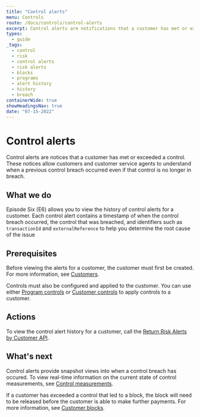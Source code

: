 ```yaml
---
title: "Control alerts"
menu: Controls
route: /docs/controls/control-alerts
excerpt: Control alerts are notifications that a customer has met or exceeded a set control.
types: 
  - guide
_tags:
  - control
  - risk
  - control alerts
  - risk alerts
  - blocks
  - programs
  - alert history
  - history
  - breach
containerWide: true
showHeadingsNav: true
date: "07-15-2022"
---
```


# Control alerts

Control alerts are notices that a customer has met or exceeded a control. These notices allow customers and customer service agents to understand when a previous control breach occurred even if that control is no longer in breach.

## What we do

Episode Six (E6) allows you to view the history of control alerts for a customer. Each control alert contains a timestamp of when the control breach occurred, the control that was breached, and identifiers such as `transactionId` and `externalReference` to help you determine the root cause of the issue

## Prerequisites

Before viewing the alerts for a customer, the customer must first be created. For more information, see [Customers](/docs/customers/customers).

Controls must also be configured and applied to the customer. You can use either [Program controls](/docs/controls/program-controls) or [Customer controls](/docs/controls/customer-controls) to apply controls to a customer.

## Actions

To view the control alert history for a customer, call the [Return Risk Alerts by Customer API](/tech-specs/controls/measures-and-alerts/api?#operation/net.e6tech.h3.middletier.api.v1.partner.customer.CustomerAPI_getCustomerRiskAlerts_GET).

## What's next

Control alerts provide snapshot views into when a control breach has occured. To view real-time information on the current state of control measurements, see [Control measurements](/docs/controls/control-measurements).

If a customer has exceeded a control that led to a block, the block will need to be released before the customer is able to make further payments. For more information, see [Customer blocks](/docs/blocks/customer-blocks).
